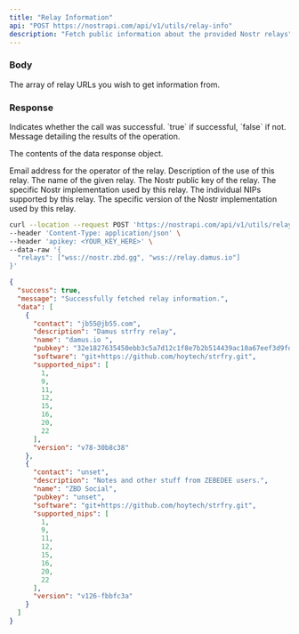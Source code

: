 ```yaml
---
title: "Relay Information"
api: "POST https://nostrapi.com/api/v1/utils/relay-info"
description: "Fetch public information about the provided Nostr relays"
---
```


### Body

<ParamField body="relays" type="array" >
  The array of relay URLs you wish to get information from.
</ParamField>

### Response

<ResponseField name="success" type="boolean">
  Indicates whether the call was successful. `true` if successful, `false` if not.
</ResponseField>

<ResponseField name="message" type="string">
  Message detailing the results of the operation.
</ResponseField>

<ResponseField name="data" type="object">

The contents of the data response object.

<Expandable title="Toggle">

<ResponseField name="contact" type="string">
  Email address for the operator of the relay.
</ResponseField>

<ResponseField name="description" type="string">
  Description of the use of this relay.
</ResponseField>

<ResponseField name="name" type="string">
  The name of the given relay.
</ResponseField>

<ResponseField name="pubkey" type="string">
  The Nostr public key of the relay.
</ResponseField>

<ResponseField name="software" type="string">
  The specific Nostr implementation used by this relay.
</ResponseField>

<ResponseField name="supported_nips" type="array">
  The individual NIPs supported by this relay.
</ResponseField>

<ResponseField name="version" type="string">
  The specific version of the Nostr implementation used by this relay.
</ResponseField>

</Expandable>

</ResponseField>

<RequestExample>

```bash cURL
curl --location --request POST 'https://nostrapi.com/api/v1/utils/relay-info' \
--header 'Content-Type: application/json' \
--header 'apikey: <YOUR_KEY_HERE>' \
--data-raw '{
  "relays": ["wss://nostr.zbd.gg", "wss://relay.damus.io"]
}'
```

</RequestExample>

<ResponseExample>

```json HTTP 200 - Success
{
  "success": true,
  "message": "Successfully fetched relay information.",
  "data": [
    {
      "contact": "jb55@jb55.com",
      "description": "Damus strfry relay",
      "name": "damus.io ",
      "pubkey": "32e1827635450ebb3c5a7d12c1f8e7b2b514439ac10a67eef3d9fd9c5c68e245",
      "software": "git+https://github.com/hoytech/strfry.git",
      "supported_nips": [
        1,
        9,
        11,
        12,
        15,
        16,
        20,
        22
      ],
      "version": "v78-30b8c38"
    },
    {
      "contact": "unset",
      "description": "Notes and other stuff from ZEBEDEE users.",
      "name": "ZBD Social",
      "pubkey": "unset",
      "software": "git+https://github.com/hoytech/strfry.git",
      "supported_nips": [
        1,
        9,
        11,
        12,
        15,
        16,
        20,
        22
      ],
      "version": "v126-fbbfc3a"
    }
  ]
}
```

</ResponseExample>
